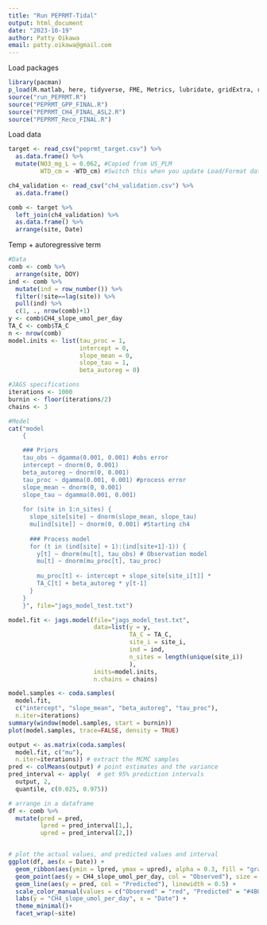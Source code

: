 ```yaml
---
title: "Run PEPRMT-Tidal"
output: html_document
date: "2023-10-19"
author: Patty Oikawa
email: patty.oikawa@gmail.com
---
```


Load packages

```r
library(pacman)
p_load(R.matlab, here, tidyverse, FME, Metrics, lubridate, gridExtra, rjags, coda)
source("run_PEPRMT.R")
source("PEPRMT_GPP_FINAL.R")
source("PEPRMT_CH4_FINAL_ASL2.R")
source("PEPRMT_Reco_FINAL.R")
```

Load data

```r
target <- read_csv("peprmt_target.csv") %>%
  as.data.frame() %>%
  mutate(NO3_mg_L = 0.062, #Copied from US_PLM
         WTD_cm = -WTD_cm) #Switch this when you update Load/Format data.Rmd

ch4_validation <- read_csv("ch4_validation.csv") %>%
  as.data.frame()

comb <- target %>%
  left_join(ch4_validation) %>%
  as.data.frame() %>%
  arrange(site, Date)
```

Temp + autoregressive term

```r
#Data
comb <- comb %>%
  arrange(site, DOY)
ind <- comb %>%
  mutate(ind = row_number()) %>%
  filter(!site==lag(site)) %>%
  pull(ind) %>%
  c(1, ., nrow(comb)+1)
y <- comb$CH4_slope_umol_per_day
TA_C <- comb$TA_C
n <- nrow(comb)
model.inits <- list(tau_proc = 1, 
                    intercept = 0, 
                    slope_mean = 0,
                    slope_tau = 1,
                    beta_autoreg = 0)

#JAGS specifications
iterations <- 1000
burnin <- floor(iterations/2)
chains <- 3

#Model
cat("model
    {

    ### Priors
    tau_obs ~ dgamma(0.001, 0.001) #obs error
    intercept ~ dnorm(0, 0.001)
    beta_autoreg ~ dnorm(0, 0.001)
    tau_proc ~ dgamma(0.001, 0.001) #process error
    slope_mean ~ dnorm(0, 0.001)
    slope_tau ~ dgamma(0.001, 0.001)
    
    for (site in 1:n_sites) {
      slope_site[site] ~ dnorm(slope_mean, slope_tau)
      mu[ind[site]] ~ dnorm(0, 0.001) #Starting ch4
    
      ### Process model
      for (t in (ind[site] + 1):(ind[site+1]-1)) {
        y[t] ~ dnorm(mu[t], tau_obs) # Observation model
        mu[t] ~ dnorm(mu_proc[t], tau_proc) 
        
        mu_proc[t] <- intercept + slope_site[site_i[t]] * 
        TA_C[t] + beta_autoreg * y[t-1]
      }
    }
    }", file="jags_model_test.txt")

model.fit <- jags.model(file="jags_model_test.txt",
                        data=list(y = y, 
                                  TA_C = TA_C,
                                  site_i = site_i,
                                  ind = ind,
                                  n_sites = length(unique(site_i))
                                  ),
                        inits=model.inits, 
                        n.chains = chains)

model.samples <- coda.samples(
  model.fit, 
  c("intercept", "slope_mean", "beta_autoreg", "tau_proc"), 
  n.iter=iterations)
summary(window(model.samples, start = burnin))
plot(model.samples, trace=FALSE, density = TRUE)

output <- as.matrix(coda.samples(
  model.fit, c("mu"), 
  n.iter=iterations)) # extract the MCMC samples
pred <- colMeans(output) # point estimates and the variance
pred_interval <- apply(  # get 95% prediction intervals
  output, 2, 
  quantile, c(0.025, 0.975))

# arrange in a dataframe
df <- comb %>%
  mutate(pred = pred, 
         lpred = pred_interval[1,],
         upred = pred_interval[2,])


# plot the actual values, and predicted values and interval
ggplot(df, aes(x = Date)) + 
  geom_ribbon(aes(ymin = lpred, ymax = upred), alpha = 0.3, fill = "gray20") +
  geom_point(aes(y = CH4_slope_umol_per_day, col = "Observed"), size = 0.5) +
  geom_line(aes(y = pred, col = "Predicted"), linewidth = 0.5) +
  scale_color_manual(values = c("Observed" = "red", "Predicted" = "#4B0055"), name = "") +
  labs(y = "CH4_slope_umol_per_day", x = "Date") + 
  theme_minimal()+
  facet_wrap(~site)
```